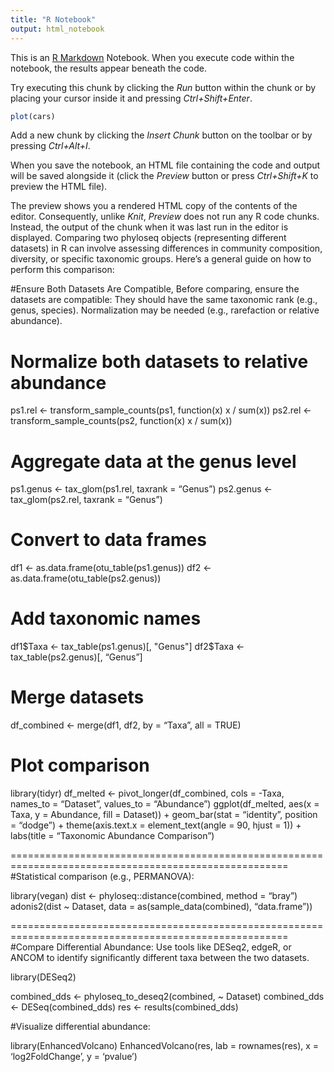 ---
title: "R Notebook"
output: html_notebook
---

This is an [R Markdown](http://rmarkdown.rstudio.com) Notebook. When you execute code within the notebook, the results appear beneath the code. 

Try executing this chunk by clicking the *Run* button within the chunk or by placing your cursor inside it and pressing *Ctrl+Shift+Enter*. 

```{r}
plot(cars)
```

Add a new chunk by clicking the *Insert Chunk* button on the toolbar or by pressing *Ctrl+Alt+I*.

When you save the notebook, an HTML file containing the code and output will be saved alongside it (click the *Preview* button or press *Ctrl+Shift+K* to preview the HTML file).

The preview shows you a rendered HTML copy of the contents of the editor. Consequently, unlike *Knit*, *Preview* does not run any R code chunks. Instead, the output of the chunk when it was last run in the editor is displayed.
Comparing two phyloseq objects (representing different datasets) in R can involve assessing differences in community composition, diversity, or specific taxonomic groups. Here’s a general guide on how to perform this comparison:

#Ensure Both Datasets Are Compatible, Before comparing, ensure the datasets are compatible: They should have the same taxonomic rank (e.g., genus, species). Normalization may be needed (e.g., rarefaction or relative abundance).

# Normalize both datasets to relative abundance
ps1.rel <- transform_sample_counts(ps1, function(x) x / sum(x))
ps2.rel <- transform_sample_counts(ps2, function(x) x / sum(x))

# Aggregate data at the genus level
ps1.genus <- tax_glom(ps1.rel, taxrank = "Genus")
ps2.genus <- tax_glom(ps2.rel, taxrank = "Genus")

# Convert to data frames
df1 <- as.data.frame(otu_table(ps1.genus))
df2 <- as.data.frame(otu_table(ps2.genus))

# Add taxonomic names
df1$Taxa <- tax_table(ps1.genus)[, "Genus"]
df2$Taxa <- tax_table(ps2.genus)[, "Genus"]

# Merge datasets
df_combined <- merge(df1, df2, by = "Taxa", all = TRUE)

# Plot comparison
library(tidyr)
df_melted <- pivot_longer(df_combined, cols = -Taxa, names_to = "Dataset", values_to = "Abundance")
ggplot(df_melted, aes(x = Taxa, y = Abundance, fill = Dataset)) +
  geom_bar(stat = "identity", position = "dodge") +
  theme(axis.text.x = element_text(angle = 90, hjust = 1)) +
  labs(title = "Taxonomic Abundance Comparison")

======================================================================================================
#Statistical comparison (e.g., PERMANOVA):

library(vegan)
dist <- phyloseq::distance(combined, method = "bray")
adonis2(dist ~ Dataset, data = as(sample_data(combined), "data.frame"))

======================================================================================================
#Compare Differential Abundance: Use tools like DESeq2, edgeR, or ANCOM to identify significantly different taxa between the two datasets.

library(DESeq2)

combined_dds <- phyloseq_to_deseq2(combined, ~ Dataset)
combined_dds <- DESeq(combined_dds)
res <- results(combined_dds)

#Visualize differential abundance:

library(EnhancedVolcano)
EnhancedVolcano(res, lab = rownames(res), x = 'log2FoldChange', y = 'pvalue')
